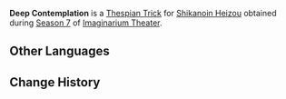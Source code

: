 {{Thespian Trick Infobox
|title     = Deep Contemplation
|image     = Deep Contemplation Shikanoin Heizou Preview.png
|name      = Deep Contemplation
|character = Shikanoin Heizou
|date      = 2025-01-01
|season    = 7
}}
'''Deep Contemplation''' is a [[Thespian Trick]] for [[Shikanoin Heizou]] obtained during [[Imaginarium Theater/Seasons/2025-01-01|Season 7]] of [[Imaginarium Theater]].

==Other Languages==
{{Other Languages
|en       = Deep Contemplation
|zhs      = 凝神思索
|zhs_rm   = 
|zht      = 凝神思索
|zht_rm   = 
|zh_tl    = 
|ja       = 深い思考
|ja_rm    = Fukai Shikou
|ja_tl    = Deep Contemplation
|ko       = 심사숙고
|ko_tl    = 
|es       = Reflexión profunda
|es_tl    = Deep Reflection
|fr       = Contemplation profonde
|fr_tl    = Deep Contemplation
|ru       = Глубокое раздумье
|ru_tl    = 
|th       = ครุ่นคิดจริงจัง
|th_rm    = 
|th_tl    = 
|vi       = Trầm Ngâm Suy Tư
|vi_tl    = 
|de       = Tiefes Nachsinnen
|de_tl    = Deep Contemplation
|id       = Konsentrasi Penuh
|id_tl    = Full Concetration
|pt       = Refletindo Profundamente
|pt_tl    = 
|tr       = Derin Düşünce
|tr_tl    = 
|it       = Contemplazione profonda
|it_tl    = 
}}

==Change History==
{{Change History|5.3}}